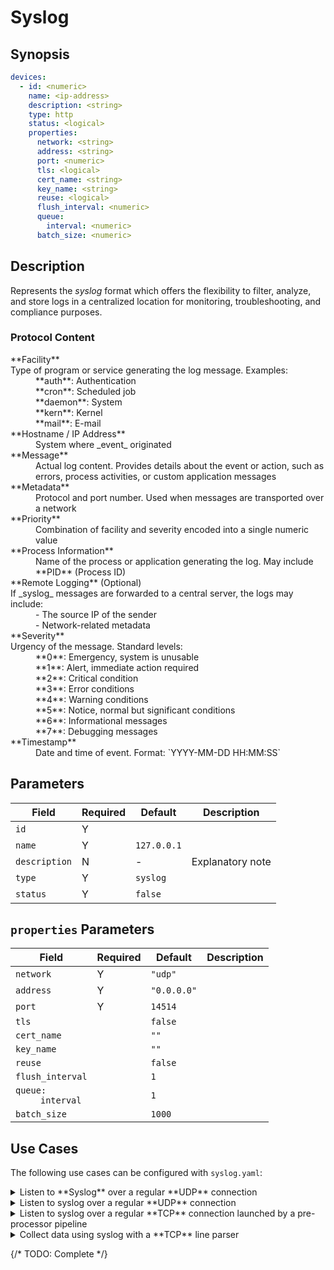 # Syslog

## Synopsis

```yaml
devices:
  - id: <numeric>
    name: <ip-address>
    description: <string>
    type: http
    status: <logical>
    properties:
      network: <string>
      address: <string>
      port: <numeric>
      tls: <logical>
      cert_name: <string>
      key_name: <string>
      reuse: <logical>
      flush_interval: <numeric>
      queue:
        interval: <numeric>
      batch_size: <numeric>
```

## Description

Represents the _syslog_ format which offers the flexibility to filter, analyze, and store logs in a centralized location for monitoring, troubleshooting, and compliance purposes.

### Protocol Content

<dl>
  <dt>**Facility**</dt>
  <dd>
    <dt>Type of program or service generating the log message. Examples:</dt>
    <dd>**auth**: Authentication</dd>
    <dd>**cron**: Scheduled job</dd>
    <dd>**daemon**: System</dd>
    <dd>**kern**: Kernel</dd>
    <dd>**mail**: E-mail</dd>
  </dd>

  <dt>**Hostname / IP Address**</dt>
  <dd>System where _event_ originated</dd>

  <dt>**Message**</dt>
  <dd>Actual log content. Provides details about the event or action, such as errors, process activities, or custom application messages</dd>

  <dt>**Metadata**</dt>
  <dd>Protocol and port number. Used when messages are transported over a network</dd>

  <dt>**Priority**</dt>
  <dd>Combination of facility and severity encoded into a single numeric value</dd>

  <dt>**Process Information**</dt>
  <dd>Name of the process or application generating the log. May include **PID** (Process ID)</dd>

  <dt>**Remote Logging** (Optional)</dt>
  <dd>
    <dt>If _syslog_ messages are forwarded to a central server, the logs may include:</dt>
    <dd>- The source IP of the sender</dd>
    <dd>- Network-related metadata</dd>
  </dd>

  <dt>**Severity**</dt>
  <dd>
    <dt>Urgency of the message. Standard levels:</dt>
      <dd>**0**: Emergency, system is unusable</dd>
      <dd>**1**: Alert, immediate action required</dd>
      <dd>**2**: Critical condition</dd>
      <dd>**3**: Error conditions</dd>
      <dd>**4**: Warning conditions</dd>
      <dd>**5**: Notice, normal but significant conditions</dd>
      <dd>**6**: Informational messages</dd>
      <dd>**7**: Debugging messages</dd>
  </dd>

  <dt>**Timestamp**</dt>
  <dd>Date and time of event. Format: `YYYY-MM-DD HH:MM:SS`</dd>
</dl>

## Parameters

|Field|Required|Default|Description|
|---|---|---|---|
|`id`|Y|||
|`name`|Y|`127.0.0.1`||
|`description`|N|-|Explanatory note|
|`type`|Y|`syslog`||
|`status`|Y|`false`||

## `properties` Parameters

|Field|Required|Default|Description|
|---|---|---|---|
|`network`|Y|`"udp"`||
|`address`|Y|`"0.0.0.0"`||
|`port`|Y|`14514`||
|`tls`||`false`||
|`cert_name`||`""`||
|`key_name`||`""`||
|`reuse`||`false`||
|`flush_interval`||`1`||
|<dt>`queue:`</dt><dd>`interval`</dd>||`1`||
|`batch_size`||`1000`||

## Use Cases

The following use cases can be configured with `syslog.yaml`:

<details>
<summary>Listen to **Syslog** over a regular **UDP** connection</summary>
```yaml
devices:
  id: {0..9}+
  name: "<some-name>"
  type: syslog
  properties:
    address: "0.0.0.0"
    port: 514
```
</details>

<details>
<summary>Listen to syslog over a regular **UDP** connection</summary>
```yaml
```
</details>

<details>
<summary>Listen to syslog over a regular **TCP** connection launched by a pre-processor pipeline</summary>
```yaml
```
</details>

<details>
<summary>Collect data using syslog with a **TCP** line parser</summary>
```yaml
```
</details>

{/* TODO: Complete */}